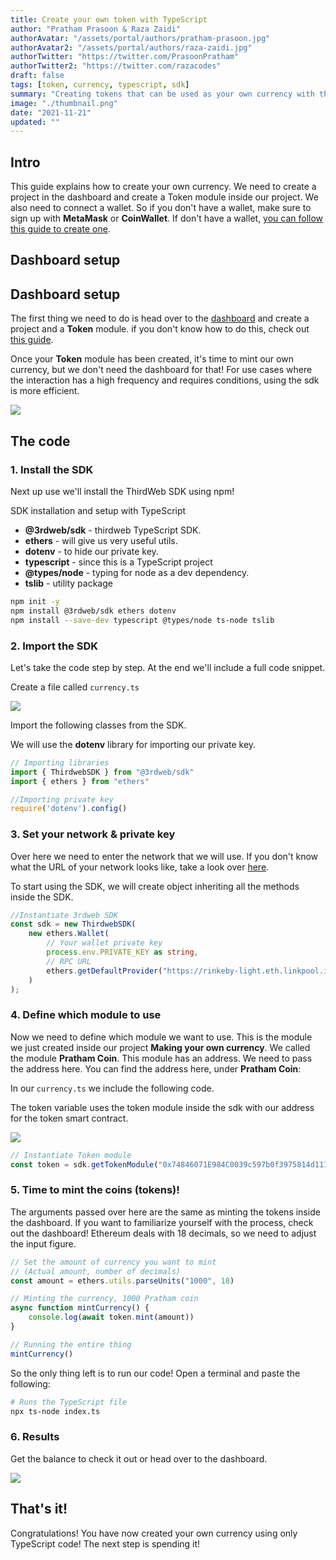 ```yaml
---
title: Create your own token with TypeScript
author: "Pratham Prasoon & Raza Zaidi"
authorAvatar: "/assets/portal/authors/pratham-prasoon.jpg"
authorAvatar2: "/assets/portal/authors/raza-zaidi.jpg"
authorTwitter: "https://twitter.com/PrasoonPratham"
authorTwitter2: "https://twitter.com/razacodes"
draft: false
tags: [token, currency, typescript, sdk]
summary: "Creating tokens that can be used as your own currency with the thirdweb TypeScript SDK"
image: "./thumbnail.png"
date: "2021-11-21"
updated: ""
---
```


## Intro

This guide explains how to create your own currency. We need to create a project in the dashboard and create a Token module inside our project. We also need to connect a wallet. So if you don't have a wallet, make sure to sign up with **MetaMask** or **CoinWallet**. If don't have a wallet, [you can follow this guide to create one](/portal/guides/create-a-metamask-wallet).

## Dashboard setup

## Dashboard setup

The first thing we need to do is head over to the [dashboard](/dashboard) and create a project and a **Token** module. if you don't know how to do this, check out [this guide](/portal/learn/introduction).

Once your **Token** module has been created, it's time to mint our own currency, but we don't need the dashboard for that! For use cases where the interaction has a high frequency and requires conditions, using the sdk is more efficient.

![](./16_module_done.png)

## The code

### 1. Install the SDK

Next up use we'll install the ThirdWeb SDK using npm!

SDK installation and setup with TypeScript

- **@3rdweb/sdk** - thirdweb TypeScript SDK.
- **ethers** - will give us very useful utils.
- **dotenv** - to hide our private key.
- **typescript** - since this is a TypeScript project
- **@types/node** - typing for node as a dev dependency.
- **tslib** - utility package

```bash
npm init -y
npm install @3rdweb/sdk ethers dotenv
npm install --save-dev typescript @types/node ts-node tslib
```

### 2. Import the SDK

Let's take the code step by step. At the end we'll include a full code snippet.

Create a file called `currency.ts`

![](./18_ts_file.png)

Import the following classes from the SDK.

We will use the **dotenv** library for importing our private key.

```jsx:currency.ts
// Importing libraries
import { ThirdwebSDK } from "@3rdweb/sdk"
import { ethers } from "ethers"

//Importing private key
require('dotenv').config()
```

### 3. Set your network & private key

Over here we need to enter the network that we will use. If you don't know what the URL of your network looks like, take a look over [here](https://chainlist.org/).

To start using the SDK, we will create object inheriting all the methods inside the SDK.

```tsx:currency.ts
//Instantiate 3rdweb SDK
const sdk = new ThirdwebSDK(
    new ethers.Wallet(
        // Your wallet private key
        process.env.PRIVATE_KEY as string,
        // RPC URL
        ethers.getDefaultProvider("https://rinkeby-light.eth.linkpool.io/")
    )
);
```

### 4. Define which module to use

Now we need to define which module we want to use. This is the module we just created inside our project **Making your own currency**. We called the module **Pratham Coin**. This module has an address. We need to pass the address here. You can find the address here, under **Pratham Coin**:

In our `currency.ts` we include the following code.

The token variable uses the token module inside the sdk with our address for the token smart contract.

![](./16_module_done.png)

```tsx:currency.ts
// Instantiate Token module
const token = sdk.getTokenModule("0x74846071E984C0039c597b0f3975814d111eF5F6");
```

### 5. Time to mint the coins (tokens)!

The arguments passed over here are the same as minting the tokens inside the dashboard. If you want to familiarize yourself with the process, check out the dashboard! Ethereum deals with 18 decimals, so we need to adjust the input figure.

```tsx:currency.ts
// Set the amount of currency you want to mint
// (Actual amount, number of decimals)
const amount = ethers.utils.parseUnits("1000", 18)

// Minting the currency, 1000 Pratham coin
async function mintCurrency() {
    console.log(await token.mint(amount))
}

// Running the entire thing
mintCurrency()
```

So the only thing left is to run our code! Open a terminal and paste the following:
```bash
# Runs the TypeScript file
npx ts-node index.ts
```

### 6. Results

Get the balance to check it out or head over to the dashboard.

![](./17_balance.png)

## That's it!

Congratulations! You have now created your own currency using only TypeScript code! The next step is spending it!
